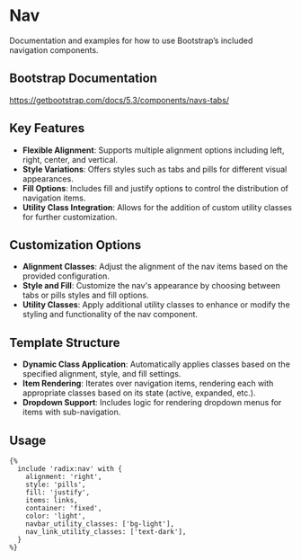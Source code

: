 # Nav

Documentation and examples for how to use Bootstrap’s included navigation components.

## Bootstrap Documentation

https://getbootstrap.com/docs/5.3/components/navs-tabs/

## Key Features

- **Flexible Alignment**: Supports multiple alignment options including left, right, center, and vertical.
- **Style Variations**: Offers styles such as tabs and pills for different visual appearances.
- **Fill Options**: Includes fill and justify options to control the distribution of navigation items.
- **Utility Class Integration**: Allows for the addition of custom utility classes for further customization.

## Customization Options

- **Alignment Classes**: Adjust the alignment of the nav items based on the provided configuration.
- **Style and Fill**: Customize the nav's appearance by choosing between tabs or pills styles and fill options.
- **Utility Classes**: Apply additional utility classes to enhance or modify the styling and functionality of the nav component.

## Template Structure

- **Dynamic Class Application**: Automatically applies classes based on the specified alignment, style, and fill settings.
- **Item Rendering**: Iterates over navigation items, rendering each with appropriate classes based on its state (active, expanded, etc.).
- **Dropdown Support**: Includes logic for rendering dropdown menus for items with sub-navigation.

## Usage

```twig
{%
  include 'radix:nav' with {
    alignment: 'right',
    style: 'pills',
    fill: 'justify',
    items: links,
    container: 'fixed',
    color: 'light',
    navbar_utility_classes: ['bg-light'],
    nav_link_utility_classes: ['text-dark'],
  }
%}
```
